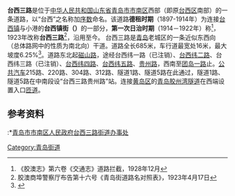 {{Infobox China Road
|中文道路名称=台西三路
|道路名称拼音=TAIXI 3<sup>rd</sup> Rd
|路牌类型=Qingdao
|道路方向=NS
|图片=
|图片说明=
|道路属性=城市次干道
|道路总长度=0.685
|车速限制=
|行车线数量=
|所在地区={{CHN}}[[山东省|山东省]][[青岛市|青岛市]]
|起点=磁山路
|终点=团岛一路
|道路命名日期=1914年
|命名缘由=[[台西鎮|台西鎮]]道路整理
|道路旧名={{lang|ja|台西鎮三丁目}}
|道路动工日期=
|通车日期=
|路段主要建筑=
}}
'''台西三路'''是位于[[中华人民共和国|中华人民共和国]][[山东省|山东省]][[青岛市|青岛市]][[市南区|市南区]]西部（即原[[台西区|台西区]]南部）的一条道路，以“台西”之名称加[[序数|序数]]命名。该道路'''德租时期'''（1897-1914年）为连接[[台西镇|台西镇]]与小港的'''台西镇街（{{lang|de|Taihsitschen Straße}}）'''的一部分，'''第一次日治时期'''（1914－1922年）称'''{{lang|ja|台西鎮三丁目}}'''<ref>《胶澳志》第六卷《交通志》道路拦截，1928年12月</ref>，1923年改称'''台西三路'''<ref>胶澳商埠警察厅布告第十六号《青岛街道路名对照表》，1923年4月17日</ref>，沿用至今。
台西三路是[[青岛|青岛]]老城区的一条近似东西向（总体路网中的性质为南北向）干道。道路全长685米，车行道最宽处16米，最大坡度6.25%<ref>{{Cite web |url=http://www.qddm.org/shi/web/daolu_list.asp?class=394&name=%E5%8F%B0%E8%A5%BF&id=394 |title=青岛地名 道路 |access-date=2021-08-20 |archive-date=2016-03-04 |archive-url=https://web.archive.org/web/20160304130643/http://www.qddm.org/shi/web/daolu_list.asp?class=394&name=%E5%8F%B0%E8%A5%BF&id=394 |dead-url=yes }}</ref>。道路东北起[[磁山路_(青岛)|磁山路]]，途经台西纬一路（已注销）、[[台西纬二路|台西纬二路]]、台西纬三路（已注销）、[[台西纬四路|台西纬四路]]、[[台西纬五路|台西纬五路]]、[[贵州路_(青岛)|贵州路]]，西南至[[团岛一路_(青岛)|团岛一路]]止。[[公共汽车|公共汽车]]215路、220路、304路、312路、隧道1路、隧道5路在此通过，隧道1路、隧道5路在中南段设“台西三路贵州路”站。连接[[黄岛区|黄岛区]]的[[青岛胶州湾隧道|青岛胶州湾隧道]]在西端设置入口[[匝道|匝道]]。

==参考资料==
{{Reflist}}
:*[http://www.qdda.gov.cn/yqlj/shinanqu/quanzongwenjian/quanzong36.htm 青岛市市南区人民政府台西三路街道办事处] {{Wayback|url=http://www.qdda.gov.cn/yqlj/shinanqu/quanzongwenjian/quanzong36.htm |date=20041218010023 }}

{{青岛老街}}
[[Category:青岛街道|Category:青岛街道]]